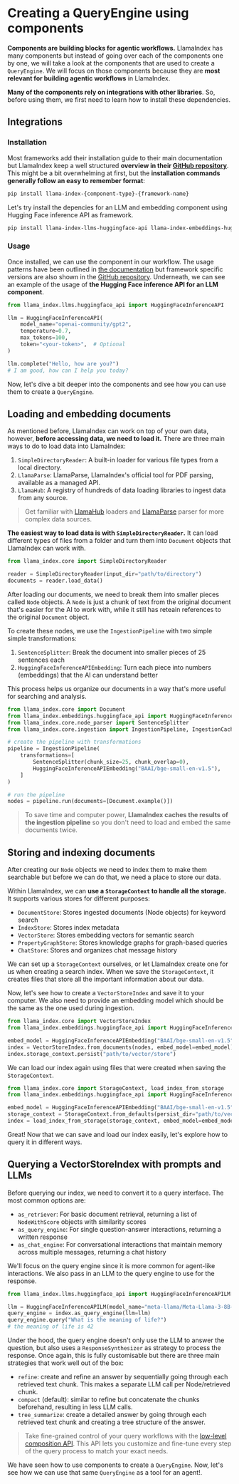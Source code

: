 # Creating a QueryEngine using components

**Components are building blocks for agentic workflows.** LlamaIndex has many components but instead of going over each of the components one by one, we will take a look at the components that are used to create a `QueryEngine`.
We will focus on those components because they are **most relevant for building agentic workflows** in LlamaIndex.

**Many of the components rely on integrations with other libraries**. So, before using them, we first need to learn how to install these dependencies.

## Integrations

### Installation

Most frameworks add their installation guide to their main documentation but LlamaIndex keep a well structured **overview in their [GitHub repository](https://github.com/run-llama/llama_index/tree/main/llama-index-integrations)**.
This might be a bit overwhelming at first, but the **installation commands generally follow an easy to remember format**:

```bash
pip install llama-index-{component-type}-{framework-name}
```

Let's try install the depencies for an LLM and embedding component using Hugging Face inference API as framework.

```bash
pip install llama-index-llms-huggingface-api llama-index-embeddings-huggingface-api
```

### Usage

Once installed, we can use the component in our workflow. The usage patterns have been outlined in [the documentation](https://docs.llamaindex.ai/en/stable/module_guides/) but framework specific versions are also shown in the [GitHub repository](https://github.com/run-llama/llama_index/tree/main/llama-index-integrations).
Underneath, we can see an example of the usage of **the Hugging Face inference API for an LLM component**.

```python
from llama_index.llms.huggingface_api import HuggingFaceInferenceAPI

llm = HuggingFaceInferenceAPI(
    model_name="openai-community/gpt2",
    temperature=0.7,
    max_tokens=100,
    token="<your-token>",  # Optional
)

llm.complete("Hello, how are you?")
# I am good, how can I help you today?
```

Now, let's dive a bit deeper into the components and see how you can use them to create a `QueryEngine`.

## Loading and embedding documents

As mentioned before, LlamaIndex can work on top of your own data, however, **before accessing data, we need to load it.**
There are three main ways to do to load data into LlamaIndex:

1. `SimpleDirectoryReader`: A built-in loader for various file types from a local directory.
2. `LlamaParse`: LlamaParse, LlamaIndex's official tool for PDF parsing, available as a managed API.
3. `LlamaHub`: A registry of hundreds of data loading libraries to ingest data from any source.

> Get familiar with [LlamaHub](https://docs.llamaindex.ai/en/stable/module_guides/loading/connector/) loaders and [LlamaParse](https://docs.llamaindex.ai/en/stable/module_guides/loading/connector/llama_parse/) parser for more complex data sources.

**The easiest way to load data is with `SimpleDirectoryReader`.** It can load different types of files from a folder and turn them into `Document` objects that LlamaIndex can work with.

```python
from llama_index.core import SimpleDirectoryReader

reader = SimpleDirectoryReader(input_dir="path/to/directory")
documents = reader.load_data()
```

After loading our documents, we need to break them into smaller pieces called `Node` objects.
A `Node` is just a chunk of text from the original document that's easier for the AI to work with, while it still has reteain references to the original `Document` object.

To create these nodes, we use the `IngestionPipeline` with two simple simple transformations:
1. `SentenceSplitter`: Break the document into smaller pieces of 25 sentences each
2. `HuggingFaceInferenceAPIEmbedding`: Turn each piece into numbers (embeddings) that the AI can understand better

This process helps us organize our documents in a way that's more useful for searching and analysis.

```python
from llama_index.core import Document
from llama_index.embeddings.huggingface_api import HuggingFaceInferenceAPIEmbedding
from llama_index.core.node_parser import SentenceSplitter
from llama_index.core.ingestion import IngestionPipeline, IngestionCache

# create the pipeline with transformations
pipeline = IngestionPipeline(
    transformations=[
        SentenceSplitter(chunk_size=25, chunk_overlap=0),
        HuggingFaceInferenceAPIEmbedding("BAAI/bge-small-en-v1.5"),
    ]
)

# run the pipeline
nodes = pipeline.run(documents=[Document.example()])
```

> To save time and computer power, **LlamaIndex caches the results of the ingestion pipeline** so you don't need to load and embed the same documents twice.

## Storing and indexing documents

After creating our `Node` objects we need to index them to make them searchable but before we can do that, we need a place to store our data.

Within LlamaIndex, we can **use a `StorageContext` to handle all the storage.**
It supports various stores for different purposes:
- `DocumentStore`: Stores ingested documents (Node objects) for keyword search
- `IndexStore`: Stores index metadata
- `VectorStore`: Stores embedding vectors for semantic search
- `PropertyGraphStore`: Stores knowledge graphs for graph-based queries
- `ChatStore`: Stores and organizes chat message history

We can set up a `StorageContext` ourselves, or let LlamaIndex create one for us when creating a search index.
When we save the `StorageContext`, it creates files that store all the important information about our data.

Now, let's see how to create a `VectorStoreIndex` and save it to your computer.
We also need to provide an embedding model which should be the same as the one used during ingestion.

```python
from llama_index.core import VectorStoreIndex
from llama_index.embeddings.huggingface_api import HuggingFaceInferenceAPIEmbedding

embed_model = HuggingFaceInferenceAPIEmbedding("BAAI/bge-small-en-v1.5")
index = VectorStoreIndex.from_documents(nodes, embed_model=embed_model)
index.storage_context.persist("path/to/vector/store")
```

We can load our index again using files that were created when saving the `StorageContext`.

```python
from llama_index.core import StorageContext, load_index_from_storage
from llama_index.embeddings.huggingface_api import HuggingFaceInferenceAPIEmbedding

embed_model = HuggingFaceInferenceAPIEmbedding("BAAI/bge-small-en-v1.5")
storage_context = StorageContext.from_defaults(persist_dir="path/to/vector/store")
index = load_index_from_storage(storage_context, embed_model=embed_model)
```

Great! Now that we can save and load our index easily, let's explore how to query it in different ways.

## Querying a VectorStoreIndex with prompts and LLMs

Before querying our index, we need to convert it to a query interface. The most common options are:

- `as_retriever`: For basic document retrieval, returning a list of `NodeWithScore` objects with similarity scores
- `as_query_engine`: For single question-answer interactions, returning a written response
- `as_chat_engine`: For conversational interactions that maintain memory across multiple messages, returning a chat history

We'll focus on the query engine since it is more common for agent-like interactions.
We also pass in an LLM to the query engine to use for the response.

```python
from llama_index.llms.huggingface_api import HuggingFaceInferenceAPILM

llm = HuggingFaceInferenceAPILM(model_name="meta-llama/Meta-Llama-3-8B-Instruct")
query_engine = index.as_query_engine(llm=llm)
query_engine.query("What is the meaning of life?")
# the meaning of life is 42
```

Under the hood, the query engine doesn't only use the LLM to answer the question, but also uses a `ResponseSynthesizer` as strategy to process the response.
Once again, this is fully customisable but there are three main strategies that work well out of the box:

- `refine`: create and refine an answer by sequentially going through each retrieved text chunk. This makes a separate LLM call per Node/retrieved chunk.
- `compact` (default): similar to refine but concatenate the chunks beforehand, resulting in less LLM calls.
- `tree_summarize`: create a detailed answer by going through each retrieved text chunk and creating a tree structure of the answer.

> Take fine-grained control of your query workflows with the [low-level composition API](https://docs.llamaindex.ai/en/stable/module_guides/deploying/query_engine/usage_pattern/#low-level-composition-api). This API lets you customize and fine-tune every step of the query process to match your exact needs.

We have seen how to use components to create a `QueryEngine`. Now, let's see how we can use that same `QueryEngine` as a tool for an agent!.
